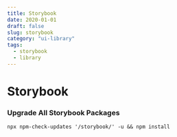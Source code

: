 ```yaml
---
title: Storybook
date: 2020-01-01
draft: false
slug: storybook
category: "ui-library"
tags:
  - storybook
  - library
---
```


# Storybook

### Upgrade All Storybook Packages

`npx npm-check-updates '/storybook/' -u && npm install`
